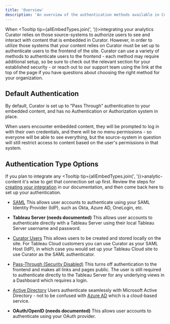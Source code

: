 ---
title: 'Overview'
description: 'An overview of the authentication methods available in Curator.'
---



When <Tooltip tip={allEmbedTypes.join(', ')}>integrating your analytics</Tooltip> Curator relies on those source-systems
to authorize users to see and interact with content that is embedded in Curator.  However, in order to utilize those
systems that your content relies on Curator must be set up to authenticate users to the frontend of the site. Curator
can use a variety of methods to authenticate users to the frontend - each method may require additional
setup, so be sure to check out the relevant section for your established security - or reach out to our support team
using the link at the top of the page if you have questions about choosing the right method for your organization.

## Default Authentication

By default, Curator is set up to "Pass Through" authentication to your embedded content, and has no Authentication or
Authorization system in place.

When users encounter embedded content, they will be prompted to log in with their own credentials, and there will be no
menu permissions - so everyone will be able to see everything, but the source-system in question will still restrict
access to content based on the user's permissions in that system.

## Authentication Type Options

If you plan to integrate any <Tooltip tip={allEmbedTypes.join(', ')}>analytic-content</Tooltip> it's wise to get that
connection set up first.  Review the steps for [creating your integration](/creating_integrations/overview) in our documentation, and then come
back here to set up your authentication.

- [SAML](/setup/authentication/okta_saml)
This allows user accounts to authenticate using your SAML Identity Provider (IdP), such as Okta, Azure AD, OneLogin, etc.

- **Tableau Server (needs documented)**
This allows user accounts to authenticate directly with a Tableau Server using their local Tableau Server username and password.

- [Curator Users](/setup/authentication/curator_users)
This allows users to be created and stored locally on the site. For Tableau Cloud customers you can use Curator as your
SAML Host (IdP), in which case you would set up your Tableau Cloud site to use Curator as the SAML authenticator.

- [Pass-Through (Security Disabled)](/setup/authentication/pass_through_authentication)
This turns off authentication to the frontend and makes all links and pages public.  The user is still
required to authenticate directly to the Tableau Server for any underlying views in a Dashboard which
requires a login.

- [Active Directory](/setup/authentication/active_directory)
Users authenticate seamlessly with Microsoft Active Directory - not to be confused with [Azure AD](/setup/authentication/azure_ad_saml)
which is a cloud-based service.

- **OAuth/OpenID (needs documented)**
This allows user accounts to authenticate using your OAuth provider.
